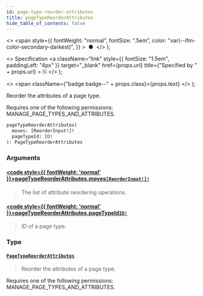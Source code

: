 ```yaml
---
id: page-type-reorder-attributes
title: pageTypeReorderAttributes
hide_table_of_contents: false
---
```


  <>
    <span
      style={{
        fontWeight: "normal",
        fontSize: ".5em",
        color: "var(--ifm-color-secondary-darkest)",
      }}
    >
      &nbsp;●&nbsp;
    </span>
  </>
);

  <>
    Specification
    <a
      className="link"
      style={{ fontSize: "1.5em", paddingLeft: "4px" }}
      target="\_blank"
      href={props.url}
      title={"Specified by " + props.url}
    >
      ⎘
    </a>
  </>
);

  <>
    <span className={"badge badge--" + props.class}>{props.text}</span>
  </>
);

Reorder the attributes of a page type.

Requires one of the following permissions: MANAGE_PAGE_TYPES_AND_ATTRIBUTES.

```graphql
pageTypeReorderAttributes(
  moves: [ReorderInput!]!
  pageTypeId: ID!
): PageTypeReorderAttributes
```

### Arguments

#### [<code style={{ fontWeight: 'normal' }}>pageTypeReorderAttributes.<b>moves</b></code>](#)<Bullet />[`[ReorderInput!]!`](../../../storefront/miscellaneous/inputs/reorder-input) <Badge class="secondary" text="non-null"/> <Badge class="secondary" text="input"/>

> The list of attribute reordering operations.

#### [<code style={{ fontWeight: 'normal' }}>pageTypeReorderAttributes.<b>pageTypeId</b></code>](#)<Bullet />[`ID!`](../../../storefront/miscellaneous/scalars/id) <Badge class="secondary" text="non-null"/> <Badge class="secondary" text="scalar"/>

> ID of a page type.

### Type

#### [`PageTypeReorderAttributes`](../../../storefront/pages/objects/page-type-reorder-attributes) <Badge class="secondary" text="object"/>

> Reorder the attributes of a page type.

Requires one of the following permissions: MANAGE_PAGE_TYPES_AND_ATTRIBUTES.

>
